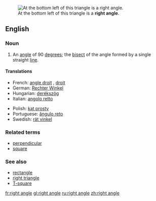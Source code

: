 [[Image:Triangle.Right.svg|thumb|right|At the bottom left of this triangle is a '''right angle'''.]]
==English==

===Noun===
{{en-noun|sg=[[right]] [[angle]]}}

# {{geometry}} An [[angle]] of 90 [[degree]]s; the [[bisect]] of the angle formed by a single straight [[line]].

====Translations====
{{top}}
*French: [[angle droit]] {{m}}, [[droit]] {{m}}
*German: [[Rechter Winkel]] {{m}}
*Hungarian: [[derékszög]]
*Italian: [[angolo retto]] {{m}}
{{mid}}
*Polish: [[kąt prosty]] {{m}}
*Portuguese: [[ângulo reto]] {{m}}
*Swedish: [[rät vinkel]] {{c}}
{{bottom}}

===Related terms===
*[[perpendicular]]
*[[square]]

===See also===
*[[rectangle]]
*[[right triangle]]
*[[T-square]]

[[fr:right angle]]
[[gl:right angle]]
[[ru:right angle]]
[[zh:right angle]]